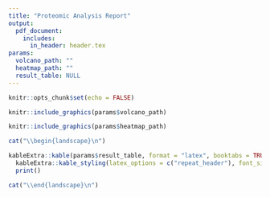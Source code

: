 ```yaml
---
title: "Proteomic Analysis Report"
output: 
  pdf_document:
    includes:
      in_header: header.tex
params:
  volcano_path: ""
  heatmap_path: ""
  result_table: NULL
---
```


```r
knitr::opts_chunk$set(echo = FALSE)
```

```r
knitr::include_graphics(params$volcano_path)
```

```r
knitr::include_graphics(params$heatmap_path)
```

```r
cat("\\begin{landscape}\n")

kableExtra::kable(params$result_table, format = "latex", booktabs = TRUE, longtable = TRUE) %>%
  kableExtra::kable_styling(latex_options = c("repeat_header"), font_size = 7) %>%
  print()

cat("\\end{landscape}\n")
```